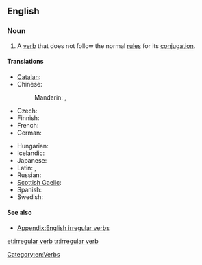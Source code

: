 ==English==
{{wikipedia}}

===Noun===
{{en-noun|sg=[[irregular]] [[verb]]}}

# A [[verb]] that does not follow the normal [[rule]]s for its [[conjugation]].

====Translations====
{{trans-top|verb that does not follow the normal rules for its conjugation}}
* [[Catalan]]: {{t|ca|verb irregular|m}}
* Chinese:
*: Mandarin: {{t|zh|不規則動詞|sc=Hani}}, {{t|zh|不规则动词|tr=bù guīzé dòngcí|sc=Hani}}
* Czech: {{t-|cs|nepravidelné sloveso|n}}
* Finnish: {{t-|fi|epäsäännöllinen verbi}}
* French: {{t|fr|verbe irrégulier|m}}
* German: {{t|de|unregelmäßiges Verb|n}}
{{trans-mid}}
* Hungarian: {{t-|hu|rendhagyó ige}}
* Icelandic: {{t|is|óregluleg sögn|f}}
* Japanese: {{t|ja|不規則動詞|tr=ふきそくどうし, fukisoku dōshi|sc=Jpan}}
* Latin: {{t|la|anomalum verbum|n}}, {{t|la|verbum anomalum|n}}
* Russian: {{t-|ru|неправильный глагол|m|tr=neprávil’nyj glagól}}
* [[Scottish Gaelic]]: {{t-|gd|gnìomhair neo-riaghailteach|xs=Scottish Gaelic}}
* Spanish: {{t-|es|verbo irregular|m}}
* Swedish: {{t|sv|oregelbundet verb}}
{{trans-bottom}}

====See also====
* [[Appendix:English irregular verbs]]

[[Category:en:Verbs]]

[[et:irregular verb]]
[[tr:irregular verb]]